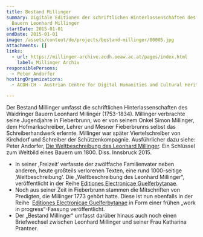 ```yaml
---
title: Bestand Millinger
summary: Digitale Editionen der schriftlichen Hinterlassenschaften des Tiroler
  Bauern Leonhard Millinger
startDate: 2015-01-01
endDate: 2015-01-01
image: /assets/content/de/projects/bestand-millinger/00005.jpg
attachments: []
links:
  - url: https://millinger-archive.acdh.oeaw.ac.at/pages/index.html
    label: Millinger Archiv
responsiblePersons:
  - Peter Andorfer
hostingOrganizations:
  - ACDH-CH - Austrian Centre for Digital Humanities and Cultural Heritage

---
```

Der Bestand Millinger umfasst die schriftlichen Hinterlassenschaften des Waidringer Bauern Leonhard Millinger (1753-1834). Millinger verbrachte seine Jugendjahre in Fieberbrunn, wo er von seinem Onkel Simon Millinger, dem Hofmarkschreiber, Lehrer und Mesner Fieberbrunns selbst das Schreiberhandwerk erlernte. Millinger war später Viertelschreiber von Kirchdorf und Schreiber der Schützenkompagnie. Ausführlicher dazu siehe: Peter Andorfer, [Die Weltbeschreibung des Leonhard Millinger](https://github.com/csae8092/MWB/blob/master/Die%20Weltbeschreibung%20des%20Leonhard%20Millinger.pdf). Ein Schlüssel zum Weltbild eines Bauern um 1800. Diss. Innsbruck 2015.

*   In seiner ‚Freizeit‘ verfasste der zwölffache Familienvater neben anderen, heute großteils verlorenen Texten, eine rund 1000-seitige ‚Weltbeschreibung‘. Die „Weltbeschreibung des Leonhard Millinger“, veröffentlicht in der Reihe [Editiones Electronicae Guelferbytanae](http://diglib.hab.de/edoc/ed000223/start.htm "Editiones Electronicae Guelferbytanae").
*   Noch aus seiner Zeit in Fieberbrunn stammen die Mitschriften von Predigten, die Millinger 1773 gehört hatte. Diese ist nun ebenfalls in der Reihe  [Editio](http://diglib.hab.de/edoc/ed000232/start.htm "Editiones Electronicae Guelferbytanae")[nes Electronicae Guelferbytanae](http://diglib.hab.de/edoc/ed000232/start.htm "Editiones Electronicae Guelferbytanae") in Form einer frühen „work in progress“-Fassung veröffentlicht.
*   Der „Bestand Millinger“ umfasst darüber hinaus auch noch einen Briefwechsel zwischen Leonhard Millinger und seiner Frau Katharina Prantner.